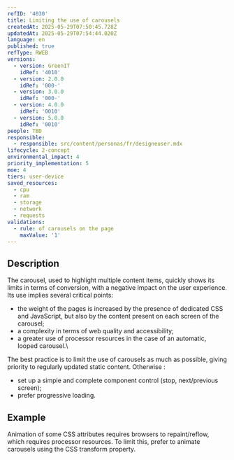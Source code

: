 ```yaml
---
refID: '4030'
title: Limiting the use of carousels
createdAt: 2025-05-29T07:50:45.728Z
updatedAt: 2025-05-29T07:54:44.020Z
language: en
published: true
refType: RWEB
versions:
  - version: GreenIT
    idRef: '4010'
  - version: 2.0.0
    idRef: '000-'
  - version: 3.0.0
    idRef: '000-'
  - version: 4.0.0
    idRef: '0010'
  - version: 5.0.0
    idRef: '0010'
people: TBD
responsible:
  - responsible: src/content/personas/fr/designeuser.mdx
lifecycle: 2-concept
environmental_impact: 4
priority_implementation: 5
moe: 4
tiers: user-device
saved_resources:
  - cpu
  - ram
  - storage
  - network
  - requests
validations:
  - rule: of carousels on the page
    maxValue: '1'
---
```


## Description

The carousel, used to highlight multiple content items, quickly shows its limits in terms of conversion, with a negative impact on the user experience. Its use implies several critical points:

* the weight of the pages is increased by the presence of dedicated CSS and JavaScript, but also by the content present on each screen of the carousel;
* a complexity in terms of web quality and accessibility;
* a greater use of processor resources in the case of an automatic, looped carousel.\\

The best practice is to limit the use of carousels as much as possible, giving priority to regularly updated static content. Otherwise :

* set up a simple and complete component control (stop, next/previous screen);
* prefer progressive loading.

## Example

Animation of some CSS attributes requires browsers to repaint/reflow, which requires processor resources. To limit this, prefer to animate carousels using the CSS transform property.
